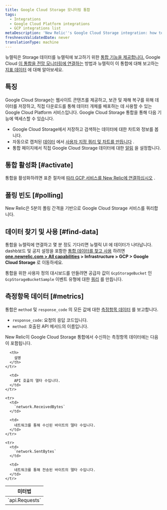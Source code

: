 ```yaml
---
title: Google Cloud Storage 모니터링 통합
tags:
  - Integrations
  - Google Cloud Platform integrations
  - GCP integrations list
metaDescription: 'New Relic''s Google Cloud Storage integration: how to activate it and what data it reports.'
freshnessValidatedDate: never
translationType: machine
---
```


뉴렐릭은 Storage 데이터를 뉴렐릭에 보고하기 위한 [통합 기능을 제공합니다.](/docs/infrastructure/introduction-infra-monitoring) Google Cloud [이 통합을 전망 모니터링에 연결하는](#connect) 방법과 뉴렐릭이 이 통합에 대해 보고하는 [지표 데이터](#metrics) 에 대해 알아보세요.

## 특징

Google Cloud Storage는 웹사이트 콘텐츠를 제공하고, 보관 및 재해 복구를 위해 데이터를 저장하고, 직접 다운로드를 통해 데이터 개체를 배포하는 데 사용할 수 있는 Google Cloud Platform 서비스입니다. Google Cloud Storage 통합을 통해 다음 기능에 액세스할 수 있습니다.

* Google Cloud Storage에서 저장하고 검색하는 데이터에 대한 차트와 정보를 봅니다.
* 자동으로 캡처된 [데이터](#metrics) 에서 [사용자 지정 쿼리 및 차트를 만듭니다](/docs/using-new-relic/data/understand-data/query-new-relic-data) .
* 통합 페이지에서 직접 Google Cloud Storage 데이터에 대한 [알림](/docs/infrastructure/new-relic-infrastructure/infrastructure-alert-conditions/infrastructure-alerts-add-edit-or-view-host-alert-information#integration) 을 설정합니다.

## 통합 활성화 [#activate]

통합을 활성화하려면 표준 절차에 [따라 GCP 서비스를 New Relic에 연결하십시오](/docs/connect-google-cloud-platform-services-infrastructure) .

## 폴링 빈도 [#polling]

New Relic은 5분의 폴링 간격을 기반으로 Google Cloud Storage 서비스를 쿼리합니다.

## 데이터 찾기 및 사용 [#find-data]

통합을 뉴렐릭에 연결하고 몇 분 정도 기다리면 뉴렐릭 UI 에 데이터가 나타납니다. dashb<InlinePopover type="dashboards" />보드 및 공지 설정을 포함한 [통합 데이터를 찾고 사용](/docs/telemetry-data-platform/understand-data/new-relic-data-types/) 하려면 <DNT>**[one.newrelic.com &gt; All capabilities](https://one.newrelic.com/all-capabilities) &gt; Infrastructure &gt; GCP &gt; Google Cloud Storage**</DNT> 로 이동하세요.

통합을 위한 사용자 정의 대시보드를 만들려면 공급자 값이 `GcpStorageBucket` 인 `GcpStorageBucketSample` 이벤트 유형에 대한 [쿼리](/docs/integrations/new-relic-integrations/getting-started/use-integration-data-new-relic-insights) 를 만듭니다.

## 측정항목 데이터 [#metrics]

통합은 `method` 및 `response_code` 의 모든 값에 대한 [측정항목 데이터](/docs/telemetry-data-platform/understand-data/new-relic-data-types/#metrics) 를 보고합니다.

* `response_code`: 요청의 응답 코드입니다.
* `method`: 호출된 API 메서드의 이름입니다.

New Relic이 Google Cloud Storage 통합에서 수신하는 측정항목 데이터에는 다음이 포함됩니다.

<table>
  <thead>
    <tr>
      <th style={{ width: "250px" }}>
        미터법
      </th>

      <th>
        설명
      </th>
    </tr>
  </thead>

  <tbody>
    <tr>
      <td>
        `api.Requests`
      </td>

      <td>
        API 호출의 델타 수입니다.
      </td>
    </tr>

    <tr>
      <td>
        `network.ReceivedBytes`
      </td>

      <td>
        네트워크를 통해 수신된 바이트의 델타 수입니다.
      </td>
    </tr>

    <tr>
      <td>
        `network.SentBytes`
      </td>

      <td>
        네트워크를 통해 전송된 바이트의 델타 수입니다.
      </td>
    </tr>
  </tbody>
</table>